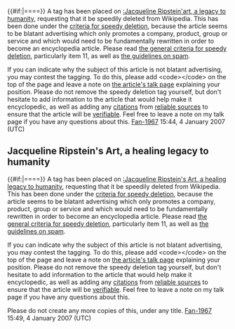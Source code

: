 <article id="8754019" title=User talk:Jacqueline ripstein>
	<talkpage id="8754019" title="User talk:Jacqueline ripstein">
{{#if:{{{header|}}}|=={{{header-text|Notability of [[:Jacqueline Ripstein'art, a legacy to humanity]]}}}==}}
A tag has been placed on [[:Jacqueline Ripstein'art, a legacy to humanity]], requesting that it be speedily deleted from Wikipedia. This has been done under the [[WP:CSD#Articles|criteria for speedy deletion]], because the article seems to be blatant advertising which only promotes a company, product, group or service and which would need to be fundamentally rewritten in order to become an encyclopedia article. Please read [[Wikipedia:Criteria for speedy deletion#G11|the general criteria for speedy deletion]], particularly item 11, as well as [[WP:SPAM|the guidelines on spam]]. 

If you can indicate why the subject of this article is not blatant advertising, you may contest the tagging. To do this, please add &lt;code&gt;{{tl|hangon}}&lt;/code&gt; on the top of the page and leave a note on [[Talk:Jacqueline Ripstein'art, a legacy to humanity|the article's talk page]] explaining your position. Please do not remove the speedy deletion tag yourself, but don't hesitate to add information to the article that would help make it encyclopedic, as well as adding any [[Wikipedia:Citing sources|citations]] from [[Wikipedia:Reliable sources|reliable sources]] to ensure that the article will be [[Wikipedia:Verifiability|verifiable]]. Feel free to leave a note on my talk page if you have any questions about this. [[User:Fan-1967|Fan-1967]] 15:44, 4 January 2007 (UTC)

== Jacqueline Ripstein's Art, a healing legacy to humanity ==

{{#if:{{{header|}}}|=={{{header-text|Notability of [[:Jacqueline Ripstein's Art, a healing legacy to humanity]]}}}==}}
A tag has been placed on [[:Jacqueline Ripstein's Art, a healing legacy to humanity]], requesting that it be speedily deleted from Wikipedia. This has been done under the [[WP:CSD#Articles|criteria for speedy deletion]], because the article seems to be blatant advertising which only promotes a company, product, group or service and which would need to be fundamentally rewritten in order to become an encyclopedia article. Please read [[Wikipedia:Criteria for speedy deletion#G11|the general criteria for speedy deletion]], particularly item 11, as well as [[WP:SPAM|the guidelines on spam]]. 

If you can indicate why the subject of this article is not blatant advertising, you may contest the tagging. To do this, please add &lt;code&gt;{{tl|hangon}}&lt;/code&gt; on the top of the page and leave a note on [[Talk:Jacqueline Ripstein's Art, a healing legacy to humanity|the article's talk page]] explaining your position. Please do not remove the speedy deletion tag yourself, but don't hesitate to add information to the article that would help make it encyclopedic, as well as adding any [[Wikipedia:Citing sources|citations]] from [[Wikipedia:Reliable sources|reliable sources]] to ensure that the article will be [[Wikipedia:Verifiability|verifiable]]. Feel free to leave a note on my talk page if you have any questions about this.


Please do not create any more copies of this, under any title. [[User:Fan-1967|Fan-1967]] 15:49, 4 January 2007 (UTC)
	</talkpage>
</article>